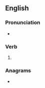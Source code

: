 {{also|Budges}}
==English==

===Pronunciation===
* {{IPA|en|/ˈbʌd͡ʒɪz/}}

===Verb===
{{head|en|verb form}}

# {{en-third-person singular of|budge}}

===Anagrams===
* {{anagrams|en|a=bdegsu|debugs}}